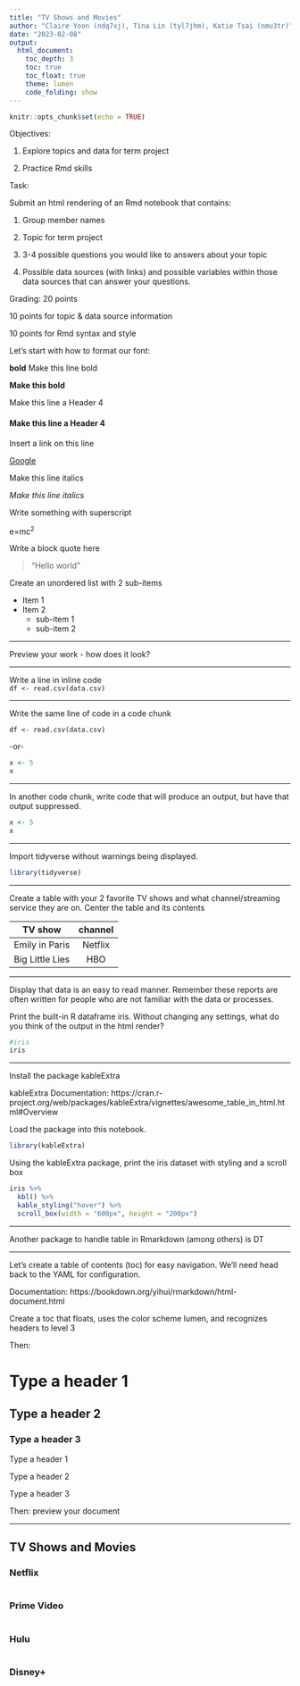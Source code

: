 ```yaml
---
title: "TV Shows and Movies"
author: "Claire Yoon (ndq7xj), Tina Lin (tyl7jhm), Katie Tsai (nmu3tr)"
date: "2023-02-08"
output: 
  html_document:
    toc_depth: 3
    toc: true
    toc_float: true
    theme: lumen
    code_folding: show
---
```


```r
knitr::opts_chunk$set(echo = TRUE)
```

Objectives:

1) Explore topics and data for term project

2) Practice Rmd skills

Task:

Submit an html rendering of an Rmd notebook that contains:

1) Group member names

2) Topic for term project

3) 3-4 possible questions you would like to answers about your topic

4) Possible data sources (with links) and possible variables within those data sources that can answer your questions. 

Grading: 20 points

10 points for topic & data source information

10 points for Rmd syntax and style


Let's start with how to format our font:

**bold** Make this line bold

**Make this bold**

Make this line a Header 4

#### Make this line a Header 4

Insert a link on this line  

[Google](google.com)

Make this line italics  

*Make this line italics* 

Write something with superscript  

e=mc^2^

Write a block quote here

>"Hello world" 

Create an unordered list with 2 sub-items  

* Item 1
* Item 2
  - sub-item 1
  - sub-item 2
  
----

Preview your work - how does it look?

----

Write a line in inline code  
`df <- read.csv(data.csv)`

---

Write the same line of code in a code chunk

```
df <- read.csv(data.csv)
```

-or-

```r
x <- 5
x
```

---

In another code chunk, write code that will produce an output, but have that output suppressed.

```r
x <- 5
x
```


---

Import tidyverse without warnings being displayed. 
```r
library(tidyverse)
```

---

Create a table with your 2 favorite TV shows and what channel/streaming service they are on. Center the table and its contents

TV show        | channel
:-:            | :-:
Emily in Paris | Netflix
Big Little Lies| HBO

----

Display that data is an easy to read manner.  Remember these reports are often written for people who are not familiar with the data or processes.

Print the built-in R dataframe iris. Without changing any settings, what do you think of the output in the html render?

```r
#iris
iris
```

----

Install the package kableExtra

kableExtra Documentation:
https://cran.r-project.org/web/packages/kableExtra/vignettes/awesome_table_in_html.html#Overview

Load the package into this notebook. 

```r
library(kableExtra)
```

Using the kableExtra package, print the iris dataset with styling and a scroll box

```r
iris %>%
  kbl() %>%
  kable_styling("hover") %>%
  scroll_box(width = "600px", height = "200px")
```

----

Another package to handle table in Rmarkdown (among others) is DT

----

Let's create a table of contents (toc) for easy navigation. We'll need  head back to the YAML for configuration. 

Documentation: https://bookdown.org/yihui/rmarkdown/html-document.html

Create a toc that floats, uses the color scheme lumen, and recognizes headers to level 3


Then:

# Type a header 1

## Type a header 2

### Type a header 3

Type a header 1

Type a header 2

Type a header 3

Then: preview your document

----

## TV Shows and Movies {.tabset}

### Netflix
```r

  
```

### Prime Video

```r

  
```

### Hulu 

```r

```

### Disney+ {.tabset}

```r

  
```


